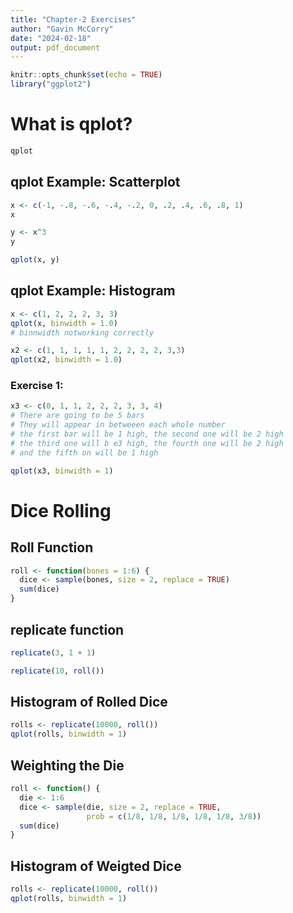 ```yaml
---
title: "Chapter-2 Exercises"
author: "Gavin McCorry"
date: "2024-02-18"
output: pdf_document
---
```


```r
knitr::opts_chunk$set(echo = TRUE)
library("ggplot2")
```

# What is qplot?
```r
qplot
```

## qplot Example: Scatterplot
```r
x <- c(-1, -.8, -.6, -.4, -.2, 0, .2, .4, .6, .8, 1)
x

y <- x^3
y

qplot(x, y)
```

## qplot Example: Histogram
```r
x <- c(1, 2, 2, 2, 3, 3)
qplot(x, binwidth = 1.0)
# binnwidth notworking correctly

x2 <- c(1, 1, 1, 1, 1, 2, 2, 2, 2, 3,3)
qplot(x2, binwidth = 1.0)
```

### Exercise 1:
```r
x3 <- c(0, 1, 1, 2, 2, 2, 3, 3, 4)
# There are going to be 5 bars 
# They will appear in betweeen each whole number
# the first bar will be 1 high, the second one will be 2 high
# the third one will b e3 high, the fourth one will be 2 high
# and the fifth on will be 1 high

qplot(x3, binwidth = 1)
```


# Dice Rolling
## Roll Function
```r

roll <- function(bones = 1:6) {
  dice <- sample(bones, size = 2, replace = TRUE)
  sum(dice)
}
```

## replicate function
```r
replicate(3, 1 + 1)

replicate(10, roll())
```

## Histogram of Rolled Dice
```r
rolls <- replicate(10000, roll())
qplot(rolls, binwidth = 1)
```

## Weighting the Die
```r
roll <- function() {
  die <- 1:6
  dice <- sample(die, size = 2, replace = TRUE, 
                 prob = c(1/8, 1/8, 1/8, 1/8, 1/8, 3/8))
  sum(dice)
}
```

## Histogram of Weigted Dice
```r
rolls <- replicate(10000, roll())
qplot(rolls, binwidth = 1)
```